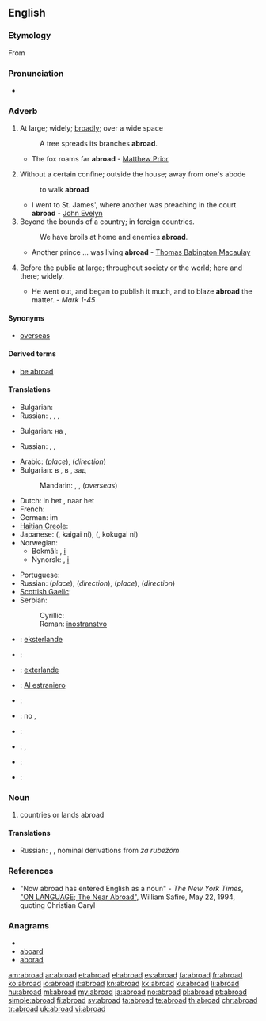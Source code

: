 ==English==

===Etymology===
From {{etyl|enm|en}} {{prefix|a|broad}}

===Pronunciation===
* {{audio|en-us-abroad.ogg|Audio (US)}}

===Adverb===
{{en-adv}}

# {{dated}} At large; widely; [[broadly]]; over a wide space
#: A tree spreads its branches '''abroad'''.
#* The fox roams far '''abroad''' - [[w:Matthew Prior|Matthew Prior]]
# {{dated}} Without a certain confine; outside the house; away from one's abode
#: to walk '''abroad'''
#* I went to St. James', where another was preaching in the court '''abroad''' - [[w:John Evelyn|John Evelyn]]
# Beyond the bounds of a country; in foreign countries.
#: We have broils at home and enemies '''abroad'''.
#* Another prince ... was living '''abroad''' - [[w:Thomas Babington Macaulay|Thomas Babington Macaulay]]
# {{dated}} Before the public at large; throughout society or the world; here and there; widely.
#* He went out, and began to publish it much, and to blaze '''abroad''' the matter. - ''Mark 1-45''

====Synonyms====
* [[overseas]]

====Derived terms====
* [[be abroad]]
<!--*# To be wide of the mark; to be at fault; as, you '''are all abroad''' in your guess.
*# To be at a loss or [[nonplussed]].-->

====Translations====
{{trans-top|at large; widely; broadly; over a wide space}}
* Bulgarian: {{t|bg|навсякъде}}
* Russian: {{t+|ru|широко|tr=širokó}}, {{t|ru|вширь|tr=všir’}}, {{t+|ru|повсюду|tr=povsjúdu}}, {{t+|ru|везде|tr=vezdé}}
{{trans-mid}}
{{trans-bottom}}

{{trans-top|without a certain confine; outside the house}}
* Bulgarian: на {{t|bg|открито}}, {{t|bg|извън къщи}}
{{trans-mid}}
* Russian: {{t+|ru|снаружи|tr=snarúži}}, {{t+|ru|наружу|tr=narúžu}}, {{t|ru|на улице|tr=na úlice}}
{{trans-bottom}}

{{trans-top|beyond the bounds of a country; in foreign countries}}
* Arabic: {{qualifier|where}} {{t|ar|في الخارج|tr=fii 'l-khaarij}} (''place''), {{t|ar|الى الخارج|tr=ilaa 'l-khaarij}} (''direction'')
* Bulgarian: в {{t|bg|чужбина}}, в {{t|bg|странство}}, зад {{t+|bg|граница}}
*: Mandarin: {{t-|cmn|國外|sc=Hani}},  {{t-|cmn|国外|tr=guówài|sc=Hani}},  {{t-|cmn|海外|tr=hǎiwài|sc=Hani}} (''overseas'')
* Dutch: in het {{t+|nl|buitenland}}, naar het {{t+|nl|buitenland}}
* French: {{t|fr|à l'étranger}}
* German: im {{t+|de|Ausland}}
* [[Haitian Creole]]: {{tø|ht|aletranje}}
* Japanese: {{Jpan|[[海外]]に}} ({{Jpan|[[かいがい]]に}}, kaigai ni), {{Jpan|[[国外]]に}} ({{Jpan|[[こくがい]]に}}, kokugai ni)
* Norwegian:
** Bokmål: {{t|no|utenlands}}, [[i]] {{t|no|utlandet}}
** Nynorsk: {{t|no|utanlands}}, [[i]] {{t|no|utlandet}}
{{trans-mid}}
* Portuguese: {{t|pt|no estrangeiro}}
* Russian: {{t|ru|за границей|tr=za granícej}} (''place''), {{t|ru|за границу|tr=za granícu}} (''direction''), {{qualifier|where}} {{t|ru|за рубежом|tr=za rubežóm}} (''place''), {{t|ru|за рубеж|tr=za rubéž}} (''direction'')
* [[Scottish Gaelic]]: {{t-|gd|thall thairis|xs=Scottish Gaelic}}
* Serbian:
*: Cyrillic: {{t-|sr|иностранство|n|sc=Cyrl}}
*: Roman: [[inostranstvo]] {{n}}
{{trans-bottom}}

{{checktrans-top}}
* {{ttbc|Esperanto}}: [[eksterlande]]
* {{ttbc|French}}: {{t|fr|à l'étranger}}
* {{ttbc|Ido}}: [[exterlande]]
* {{ttbc|Interlingua}}: [[Al estraniero]]
* {{ttbc|Italian}}: {{t|it|all'estero}}
{{checktrans-mid}}
* {{ttbc|Portuguese}}: no {{t+|pt|estrangeiro}}, {{tø|t|além-mar}}
* {{ttbc|Romanian}}: {{t|ro|in străinătate}}
* {{ttbc|Spanish}}: {{t|es|al exterior}}, {{t+|es|ultramar}}
* {{ttbc|Swedish}}: {{t|sv|utomlands}}
* {{ttbc|Welsh}}: {{t|cy|tramor|xs=Welsh}}
{{checktrans-bottom}}

===Noun===
{{infl|en|noun}}

# {{neologism}} countries or lands abroad

====Translations====
{{trans-top|countries or lands abroad}}
* Russian: {{t|ru|зарубеж|tr=zarubéž}}, {{t|ru|зарубежье|tr=zarubéžie}}, nominal derivations from ''za rubežóm''
{{trans-mid}}
{{trans-bottom}}

===References===
* "Now abroad has entered English as a noun" - ''The New York Times'', [http://www.nytimes.com/1994/05/22/magazine/on-language-the-near-abroad.html "ON LANGUAGE; The Near Abroad"],  William Safire, May 22, 1994, quoting Christian Caryl

===Anagrams===
* {{alphagram|aabdor}}
* [[aboard#English|aboard]]
* [[aborad#English|aborad]]

[[am:abroad]]
[[ar:abroad]]
[[et:abroad]]
[[el:abroad]]
[[es:abroad]]
[[fa:abroad]]
[[fr:abroad]]
[[ko:abroad]]
[[io:abroad]]
[[it:abroad]]
[[kn:abroad]]
[[kk:abroad]]
[[ku:abroad]]
[[li:abroad]]
[[hu:abroad]]
[[ml:abroad]]
[[my:abroad]]
[[ja:abroad]]
[[no:abroad]]
[[pl:abroad]]
[[pt:abroad]]
[[simple:abroad]]
[[fi:abroad]]
[[sv:abroad]]
[[ta:abroad]]
[[te:abroad]]
[[th:abroad]]
[[chr:abroad]]
[[tr:abroad]]
[[uk:abroad]]
[[vi:abroad]]